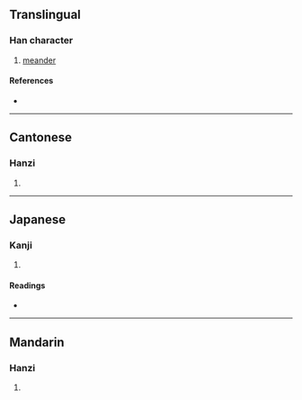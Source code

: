 {{character info/new}}
==Translingual==

===Han character===
{{Han char|rn=85|rad=水|as=07|sn=10|four=37167|canj=ESKR|ids=⿰氵君}}

# [[meander]]

====References====
* {{Han ref|kx=0627.010|dkj=17540|dj=1029.050|hdz=31635.030|uh=6D92|ud=28050|bh=D24B|bd=53835}}

----

==Cantonese==

===Hanzi===
{{yue-hanzi|jyut=[[tan1]], [[wan1]]|y=tan1, wan1}}

# {{rfdef|yue|sort=水07}}

----

==Japanese==

===Kanji===
{{ja-kanji|grade=|rs=水07}}

# {{rfdef|ja|sort=水07}}

====Readings====
* {{ja-readings|on=[[とん]] (ton), [[いん]] (in), [[きん]] (kin)|kun=[[はく]] (haku)}}

----

==Mandarin==

===Hanzi===
{{cmn-hanzi|pin=[[tūn]] ([[tun1]]), [[yūn]] ([[yun1]])|wg=t'un<sup>1</sup>, yün<sup>1</sup>}}

# {{rfdef|cmn|sort=水07}}